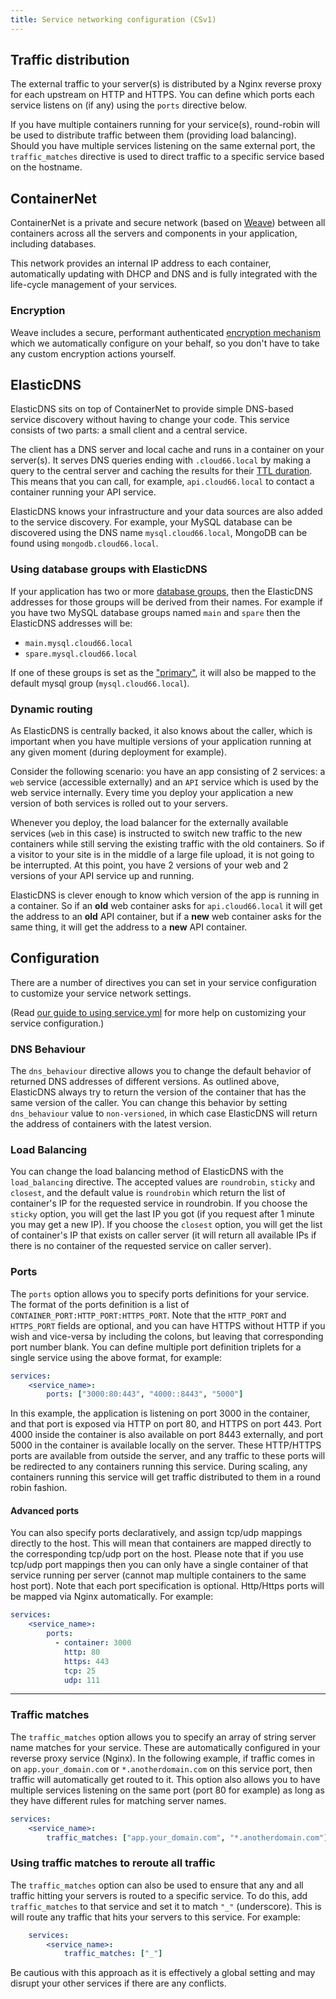 ```yaml
---
title: Service networking configuration (CSv1)
---
```


## Traffic distribution

The external traffic to your server(s) is distributed by a Nginx reverse proxy for each upstream on HTTP and HTTPS. You can define which ports each service listens on (if any) using the `ports` directive below. 

If you have multiple containers running for your service(s), round-robin will be used to distribute traffic between them (providing load balancing). Should you have multiple services listening on the same external port, the `traffic_matches` directive is used to direct traffic to a specific service based on the hostname.

## ContainerNet

ContainerNet is a private and secure network (based on [Weave](https://weave.works/)) between all containers across all the servers and components in your application, including databases. 

This network provides an internal IP address to each container, automatically updating with DHCP and DNS and is fully integrated with the life-cycle management of your services.

### Encryption

Weave includes a secure, performant authenticated [encryption mechanism](https://www.weave.works/blog/weave-net-cryptography-faq/) which we automatically configure on your behalf, so you don't have to take any custom encryption actions yourself.

## ElasticDNS

ElasticDNS sits on top of ContainerNet to provide simple DNS-based service discovery without having to change your code. This service consists of two parts: a small client and a central service. 

The client has a DNS server and local cache and runs in a container on your server(s). It serves DNS queries ending with `.cloud66.local` by making a query to the central server and caching the results for their [TTL duration](https://en.wikipedia.org/wiki/Time_to_live). This means that you can call, for example, `api.cloud66.local` to contact a container running your API service. 

ElasticDNS knows your infrastructure and your data sources are also added to the service discovery. For example, your MySQL database can be discovered using the DNS name `mysql.cloud66.local`, MongoDB can be found using `mongodb.cloud66.local`.

### Using database groups with ElasticDNS

If your application has two or more [database groups](/docs/databases/attaching-multiple-databases), then the ElasticDNS addresses for those groups will be derived from their names. For example if you have two MySQL database groups named `main` and `spare` then the ElasticDNS addresses will be:

- `main.mysql.cloud66.local`
- `spare.mysql.cloud66.local`

If one of these groups is set as the ["primary"](/docs/databases/attaching-multiple-databases#understanding-primary-database-groups), it will also be mapped to the default mysql group (`mysql.cloud66.local`).

### Dynamic routing

As ElasticDNS is centrally backed, it also knows about the caller, which is important when you have multiple versions of your application running at any given moment (during deployment for example). 

Consider the following scenario: you have an app consisting of 2 services: a `web` service (accessible externally) and an `API` service which is used by the web service internally. Every time you deploy your application a new version of both services is rolled out to your servers.

Whenever you deploy, the load balancer for the externally available services (`web` in this case) is instructed to switch new traffic to the new containers while still serving the existing traffic with the old containers. So if a visitor to your site is in the middle of a large file upload, it is not going to be interrupted. At this point, you have 2 versions of your web and 2 versions of your API service up and running.

ElasticDNS is clever enough to know which version of the app is running in a container. So if an **old** web container asks for `api.cloud66.local` it will get the address to an **old** API container, but if a **new** web container asks for the same thing, it will get the address to a **new** API container.

## Configuration

There are a number of directives you can set in your service configuration to customize your service network settings.

(Read [our guide to using service.yml](/docs/build-and-config/docker-service-configuration) for more help on customizing your service configuration.)

### DNS Behaviour

The `dns_behaviour` directive allows you to change the default behavior of returned DNS addresses of different versions. As outlined above, ElasticDNS always try to return the version of the container that has the same version of the caller. You can change this behavior by setting `dns_behaviour` value to `non-versioned`, in which case ElasticDNS will return the address of containers with the latest version.

### Load Balancing

You can change the load balancing method of ElasticDNS with the `load_balancing` directive. The accepted values are `roundrobin`, `sticky` and `closest`, and the default value is `roundrobin` which return the list of container's IP for the requested service in roundrobin. If you choose the `sticky` option, you will get the last IP you got (if you request after 1 minute you may get a new IP). If you choose the `closest` option, you will get the list of container's IP that exists on caller server (it will return all available IPs if there is no container of the requested service on caller server).

### Ports

The `ports` option allows you to specify ports definitions for your service. The format of the ports definition is a list of `CONTAINER_PORT:HTTP_PORT:HTTPS_PORT`. Note that the `HTTP_PORT` and `HTTPS_PORT` fields are optional, and you can have HTTPS without HTTP if you wish and vice-versa by including the colons, but leaving that corresponding port number blank. You can define multiple port definition triplets for a single service using the above format, for example:

```yaml
services:
    <service_name>:
        ports: ["3000:80:443", "4000::8443", "5000"]
```

In this example, the application is listening on port 3000 in the container, and that port is exposed via HTTP on port 80, and HTTPS on port 443. Port 4000 inside the container is also available on port 8443 externally, and port 5000 in the container is available locally on the server. These HTTP/HTTPS ports are available from outside the server, and any traffic to these ports will be redirected to any containers running this service. During scaling, any containers running this service will get traffic distributed to them in a round robin fashion. 

#### Advanced ports

You can also specify ports declaratively, and assign tcp/udp mappings directly to the host. This will mean that containers are mapped directly to the corresponding tcp/udp port on the host. Please note that if you use tcp/udp port mappings then you can only have a single container of that service running per server (cannot map multiple containers to the same host port). Note that each port specification is optional. Http/Https ports will be mapped via Nginx automatically. For example:

```yaml
services:
    <service_name>:
        ports:
          - container: 3000
            http: 80
            https: 443
            tcp: 25
            udp: 111
```

* * *

### Traffic matches

The `traffic_matches` option allows you to specify an array of string server name matches for your service. These are automatically configured in your reverse proxy service (Nginx). In the following example, if traffic comes in on `app.your_domain.com` or `*.anotherdomain.com` on this service port, then traffic will automatically get routed to it. This option also allows you to have multiple services listening on the same port (port 80 for example) as long as they have different rules for matching server names.

```yaml
services:
    <service_name>:
        traffic_matches: ["app.your_domain.com", "*.anotherdomain.com"]
```

### Using traffic matches to reroute all traffic

The `traffic_matches` option can also be used to ensure that any and all traffic hitting your servers is routed to a specific service. To do this, add  `traffic_matches` to that service and set it to match `"_"` (underscore). This is will route any traffic that hits your servers to this service. For example:

```yaml
    services:
        <service_name>:
            traffic_matches: ["_"]
```

Be cautious with this approach as it is effectively a global setting and may disrupt your other services if there are any conflicts.